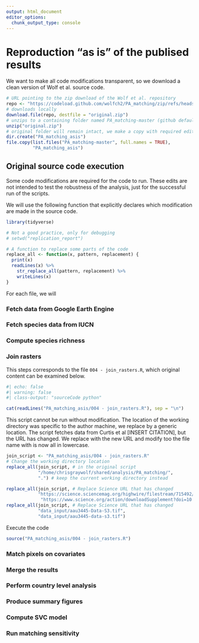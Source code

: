 ```yaml
---
output: html_document
editor_options: 
  chunk_output_type: console
---
```


# Reproduction "as is" of the publised results

We want to make all code modifications transparent, so we download a clean version of Wolf et al. source code.

```r
# URL pointing to the zip download of the Wolf et al. repository
repo <- "https://codeload.github.com/wolfch2/PA_matching/zip/refs/heads/master"
# downloads locally
download.file(repo, destfile = "original.zip")
# unzips to a containing folder named PA_matching-master (github default)
unzip("original.zip")
# original folder will remain intact, we make a copy with required edits to run
dir.create("PA_matching_asis")
file.copy(list.files("PA_matching-master", full.names = TRUE), 
          "PA_matching_asis")
```

## Original source code execution

Some code modifications are required for the code to run. These edits are not intended to test the robustness of the analysis, just for the successful run of the scripts.

We will use the following function that explicitly declares which modification are made in the source code.

```r

library(tidyverse)

# Not a good practice, only for debugging
# setwd("replication_report")

# A function to replace some parts of the code
replace_all <- function(x, pattern, replacement) {
  print(x)
  readLines(x) %>%
    str_replace_all(pattern, replacement) %>%
    writeLines(x)
}
```

For each file, we will

### Fetch data from Google Earth Engine

### Fetch species data from IUCN

### Compute species richness

### Join rasters

This steps corresponds to the file `004 - join_rasters.R`, which original content can be examined below.

::: {.callout-code collapse="true"}
```r
#| echo: false
#| warning: false
#| class-output: "sourceCode python"

cat(readLines("PA_matching_asis/004 - join_rasters.R"), sep = "\n")
```
:::

This script cannot be run without modification. The location of the working directory was specific to the author machine, we replace by a generic location. The script fetches data from Curtis et al \[INSERT CITATION\], but the URL has changed. We replace with the new URL and modify too the file name with is now all in lowercase.

```r
join_script <- "PA_matching_asis/004 - join_rasters.R"
# Change the working directory location
replace_all(join_script, # in the original script
            "/home/chrisgraywolf/shared/analysis/PA_matching/", 
            ".") # keep the current working directory instead

replace_all(join_script, # Replace Science URL that has changed
            "https://science.sciencemag.org/highwire/filestream/715492/field_highwire_adjunct_files/2/aau3445-Data-S3.tif", 
             "https://www.science.org/action/downloadSupplement?doi=10.1126%2Fscience.aau3445&file=aau3445-data-s3.tif")
replace_all(join_script, # Replace Science URL that has changed
            "data_input/aau3445-Data-S3.tif",
            "data_input/aau3445-data-s3.tif")
```

Execute the code

```r
source("PA_matching_asis/004 - join_rasters.R")
```

### Match pixels on covariates

### Merge the results

### Perform country level analysis

### Produce summary figures

### Compute SVC model

### Run matching sensitivity
